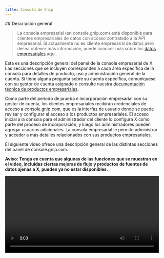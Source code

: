 ```yaml
---
title: Consola de Gnip
---
```


<div id="overview">
  ## Descripción general
</div>

> La consola empresarial (en console.gnip.com) está disponible para clientes empresariales de datos con acceso contratado a la API empresarial. Si actualmente no es cliente empresarial de datos pero desea obtener más información, puede conocer más sobre los [datos empresariales](https://developer.x.com/en/products/x-api/enterprise) aquí.

Esta es una descripción general del panel de la consola empresarial de X. Las secciones que se incluyen corresponden a cada área específica de la consola para detalles de producto, uso y administración general de la cuenta. Si tiene alguna pregunta sobre su cuenta específica, comuníquese con su gestor de cuenta asignado o consulte nuestra [documentación técnica de productos empresariales](/es/x-api/enterprise-gnip-2.0/enterprise-gnip).

Como parte del periodo de prueba e incorporación empresarial con su gestor de cuenta, los clientes empresariales recibirán credenciales de acceso a [console.gnip.com](http://console.gnip.com), que es la interfaz de usuario donde se puede revisar y configurar el acceso a los productos empresariales. El acceso inicial a la consola para el administrador del cliente lo configura X como parte del proceso de incorporación, y luego los administradores pueden agregar usuarios adicionales. La consola empresarial le permite administrar y acceder a más detalles relacionados con sus productos empresariales.

El siguiente video ofrece una descripción general de las distintas secciones del panel de console.gnip.com.

**Aviso: Tenga en cuenta que algunas de las funciones que se muestran en el video, incluidas ciertas mejoras de flujo y productos de fuentes de datos ajenas a X, pueden ya no estar disponibles.**

<video controls width="100%">
  <source src="https://cdn.cms-twdigitalassets.com/content/dam/developer-twitter/videos/console.mp4" type="video/mp4" />

  Su navegador no admite la etiqueta video.
</video>

<div id="products-tab">
  ## Pestaña de productos
</div>

Al iniciar sesión en su cuenta en [console.gnip.com](http://console.gnip.com), accederá a la pestaña de productos del panel. Esta página incluye una vista general de los productos empresariales actualmente disponibles en su cuenta.

Para los productos con entrega por streaming, como PowerTrack o Decahose, esta página muestra el nombre del producto, la etiqueta del flujo, la cantidad de conexiones activas, la cantidad de reglas activas para cada uno (cuando corresponda) y el recuento bruto de actividades (por ejemplo, publicaciones) entregadas en las últimas 24 horas.

Para los productos con entrega REST, como Search API, esta página muestra el nombre del producto, las etiquetas (también mostradas como “streams”), las actividades actuales (por ejemplo, publicaciones) devueltas por estos endpoints y varios recuentos de solicitudes por endpoint.

Tenga en cuenta que la [Usage API](/es/x-api/enterprise-gnip-2.0/fundamentals/usage) proporciona gran parte de estos datos de forma programática.

Los detalles específicos por flujo están disponibles al hacer clic en el nombre o en el botón de configuración.

<Frame>
  <img src="/images/products-tab.png.twimg.1920.png" />
</Frame>

<div id="overview">
  ### Descripción general
</div>

Al hacer clic en uno de los streams en el panel principal, accederás a una página de descripción general de ese stream.

Para los productos de entrega en streaming, esta página incluye lo siguiente:

1. Un gráfico de volumen con la cantidad de actividades que se te entregan a través de cada conexión específica del stream

2. Detalles (ID de conexión y dirección IP) de las conexiones actualmente activas en el stream

3. Un registro de eventos recientes de conexión, desconexión y actualización de reglas para tu stream

Ten en cuenta que la escala del gráfico puede ajustarse con los enlaces en la esquina superior derecha. La visibilidad de conexiones y desconexiones individuales puede alternarse haciendo clic en la opción correspondiente en la leyenda justo debajo del gráfico.

<Frame>
  <img src="/images/stream-overview.png.twimg.1920.png" />
</Frame>

<div id="connections">
  ### Conexiones
</div>

La página Conexiones ofrece detalles sobre eventos de conexión recientes en su flujo. Esto incluye las horas de inicio y fin de cada conexión (en UTC de 24 horas), la duración de cada conexión, la IP del servidor que realizó la conexión, un ID único de conexión para referencia y el estado actual de la conexión. El estado corresponde al evento más reciente para la conexión especificada; es decir, Cliente conectado o una desconexión, con el tipo de desconexión indicado. Para más información sobre la depuración de conexiones, visite la [guía sobre desconexiones](/es/x-api/enterprise-gnip-2.0/powertrack-api#integrating-with-powertrack).

<Frame>
  <img src="/images/connections.png.twimg.1920.png" />
</Frame>

<div id="api-help">
  ### Ayuda de la API
</div>

La página Ayuda de la API proporciona las URL de los endpoints de la API para tu stream, así como el endpoint de la Rules API del stream, cuando corresponda. Además, incluye ejemplos de comandos curl e instrucciones sobre cómo conectarte al endpoint del stream y cómo agregar, eliminar y listar reglas de forma programática desde el endpoint de la Rules API de tu stream.

<Frame>
  <img src="/images/api-help.png.twimg.1920.png" />
</Frame>

<div id="rules">
  ### Reglas
</div>

La pestaña Reglas está disponible para flujos de PowerTrack y ofrece una forma rápida de comenzar introduciendo manualmente reglas en texto plano mediante una interfaz de usuario. Ten en cuenta que la interfaz solo permite agregar hasta 1000 reglas con este método manual y debe usarse únicamente para pruebas iniciales. Recomendamos gestionar tus reglas de forma programática mediante la [API de Reglas](/es/x-api/enterprise-gnip-2.0/powertrack-api#api-reference-index) en cualquier entorno de producción.

<Frame>
  <img src="/images/rules.png.twimg.1920.png" />
</Frame>

<div id="settings">
  ### Configuración
</div>

La pestaña Configuración le permite cambiar el formato de salida de los datos de su flujo; se admiten varias opciones de formato. Para cambiarlo, utilice los botones de radio que indican las distintas opciones. El cambio surtirá efecto al reconectarse al flujo. Tenga en cuenta que esta actualización se aplicará de inmediato en la siguiente solicitud o conexión y puede hacer que su analizador falle con el nuevo formato.

**Nota:** La configuración recomendada para obtener la mayor cantidad de datos es “Dejar los datos en el formato original”, lo que devolverá los datos en el formato nativo enriquecido [aquí](/es/x-api/enterprise-gnip-2.0/fundamentals/data-dictionary#post-object). El formato de Activity Streams se describe [aquí](/es/x-api/enterprise-gnip-2.0/fundamentals/data-dictionary#activity-object).

<Frame>
  <img src="/images/settings-format.png.twimg.1920.png" />
</Frame>

<div id="usage-tab">
  ## Pestaña Uso
</div>

La pestaña Uso proporciona información sobre el uso de tus streams en distintos periodos. Para acceder de forma programática a esta información, consulta la [API de Uso](/es/x-api/enterprise-gnip-2.0/fundamentals/usage).

<div id="monthly">
  ### Mensual
</div>

La página de Uso mensual muestra el consumo de sus flujos desglosado por producto. Por ejemplo, los productos de cobertura (como PowerTrack, Historical PowerTrack y PowerTrack Replay) para una fuente de datos determinada se agruparán para mostrar datos por separado, además de un total combinado. Los recuentos incluyen el acumulado del mes hasta la fecha, una estimación para fin de mes (basada en el uso realizado hasta ahora y el tiempo restante del mes) y los recuentos de los dos meses anteriores.

Cabe destacar que estos recuentos se desduplican por producto y por flujo. Si recibió la misma publicación a través de múltiples conexiones al mismo flujo de PowerTrack, esa publicación se contará una sola vez para estos fines. Los recuentos se actualizan cada 24 horas a las 00:00 UTC.

<div id="daily">
  ### Diario
</div>

La página de uso diario ofrece recuentos deduplicados para cada día del mes en curso, desglosados por producto. Los recuentos se actualizan cada 24 horas a las 00:00 UTC.

<div id="rules">
  ### Reglas
</div>

Los límites de reglas se basan en el paquete de reglas de PowerTrack incluido en su contrato y se aplican a todos los flujos de un mismo tipo. Los recuentos se actualizan cada vez que se agrega o elimina una regla.

<div id="account-tab">
  ## Pestaña Cuenta
</div>

<div id="my-profile">
  ### Mi perfil
</div>

Aquí puede ver los detalles de su perfil de usuario individual y cambiar su contraseña. Además, puede configurar avisos de umbral de uso específicos para su cuenta. Los avisos sobre el estado de la API están disponibles en la página de estado: https://api.twitterstat.us.

<div id="account-settings">
  ### Configuración de la cuenta
</div>

Puede añadir, eliminar y editar usuarios, y configurar notificaciones por correo electrónico para usuarios individuales y alertas de umbral de uso.

<Frame>
  <img src="/images/account-settings.png.twimg.1920.png" />
</Frame>

Tenga en cuenta que hay tres tipos de usuarios: Administrador de cuenta, Usuario y Solo correo electrónico.

- Los administradores de cuenta pueden crear, eliminar y editar a otros usuarios, y pueden usar la autenticación básica con nombre de usuario (correo electrónico) y contraseña para conectarse a las API empresariales

- Los usuarios no pueden crear ni modificar a otros usuarios, pero pueden usar la autenticación básica con nombre de usuario (correo electrónico) y contraseña para conectarse a las API empresariales

- Los usuarios de Solo correo electrónico no tienen acceso al panel, no están autorizados a conectarse a las API empresariales y solo reciben notificaciones si están configurados para recibirlas en la sección Notificaciones.

<div id="usage-thresholds">
  ### Umbrales de uso
</div>

Configure umbrales de volumen para sus productos. Estos activarán alertas por correo electrónico para los usuarios que hayan configurado esas notificaciones en sus perfiles, tanto para el umbral de advertencia como para el umbral crítico de cada producto.

<Frame>
  <img src="/images/usage-thresholds.png.twimg.1920.png" />
</Frame>

Tenga en cuenta que estos umbrales se evalúan una vez al día a las 19:30 (UTC) y no se evalúan en tiempo real.